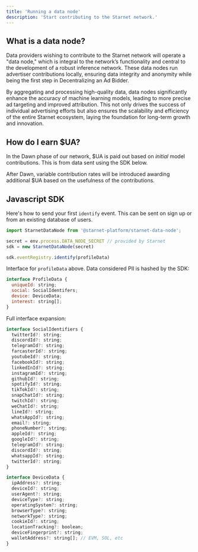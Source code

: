 ```yaml
---
title: 'Running a data node'
description: 'Start contributing to the Starnet network.'
---
```


## What is a data node?
Data providers wishing to contribute to the Starnet network will operate a "data node," 
which is integral to the network’s functionality and central to the development of a robust 
inference network. These data nodes run advertiser contributions locally, ensuring data integrity and 
anonymity while being the first step in Decentralizing an Ad Bidder. 

By aggregating and processing high-quality data, data nodes significantly enhance the 
accuracy of machine learning models, leading to more precise ad targeting and improved attribution. 
This not only drives the success of individual advertising efforts but also ensures the 
scalability and efficiency of the entire Starnet ecosystem, laying the foundation for 
long-term growth and innovation.

## How do I earn $UA?
In the Dawn phase of our network, $UA is paid out based on _initial_ model contributions. This 
is from data sent using the SDK below.

After Dawn, variable contribution rates will be introduced awarding additional $UA based on the 
usefulness of the contributions.

## Javascript SDK
Here's how to send your first `identify` event. This can be sent on sign up or from an existing database of users.
``` javascript
import StarnetDataNode from '@starnet-platform/starnet-data-node'; 

secret = env.process.DATA_NODE_SECRET // provided by Starnet
sdk = new StarnetDataNode(secret)

sdk.eventRegistry.identify(profileData)
```

Interface for `profileData` above. Data considered PII is hashed by the SDK:
``` javascript
interface ProfileData {
  uniqueId: string;
  social: SocialIdentifers;
  device: DeviceData;
  interest: string[];
}
```

Full interface expansion:
``` javascript
interface SocialIdentifiers {
  twitterId?: string;
  discordId?: string;
  telegramId?: string;
  farcasterId?: string;
  youtubeId?: string;
  facebookId?: string;
  linkedInId?: string;
  instagramId?: string;
  githubId?: string;
  spotifyId?: string;
  tikTokId?: string;
  snapChatId?: string;
  twitchId?: string;
  weChatId?: string;
  lineId?: string;
  whatsAppId?: string;
  email?: string;
  phoneNumber?: string;
  appleId?: string;
  googleId?: string;
  telegramId?: string;
  discordId?: string;
  whatsappId?: string;
  twitterId?: string; 
}

interface DeviceData {
  ipAddress?: string;
  deviceId?: string;
  userAgent?: string;
  deviceType?: string;
  operatingSystem?: string;
  browserType?: string;
  networkType?: string;
  cookieId?: string;
  locationTracking?: boolean;
  deviceFingerprint?: string;
  walletAddress?: string[]; // EVM, SOL, etc
}
```



